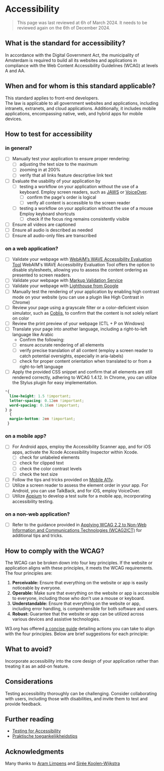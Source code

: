 # Accessibility
> This page was last reviewed at 6h of March 2024. It needs to be reviewed again on the 6th of December 2024.
## What is the standard for accessibility?
In accordance with the Digital Government Act, the municipality of Amsterdam is required to build all its websites and applications in compliance with the Web Content Accessibility Guidelines (WCAG) at levels A and AA.

## When and for whom is this standard applicable?
This standard applies to front-end developers.\
The law is applicable to all government websites and applications, including intranets, extranets, and cloud applications. Additionally, it includes mobile applications, encompassing native, web, and hybrid apps for mobile devices.

## How to test for accessibility
### in general?
- [ ] Manually test your application to ensure proper rendering:
    - [ ] adjusting the text size to the maximum
    - [ ] zooming in at 200%
    - [ ] verify that all links feature descriptive link text
- [ ] Evaluate the usability of your application by
  - [ ] testing a workflow on your application without the use of a keyboard. Employ screen readers, such as [JAWS](https://accessibility.psu.edu/screenreaders/jawscommands/) or [VoiceOver](https://support.apple.com/guide/voiceover-guide/welcome/web).
    - [ ] confirm the page's order is logical
    - [ ] verify all content is accessible to the screen reader
  - [ ] testing a workflow on your application without the use of a mouse  Employ keyboard shortcuts
    - [ ] check if the focus ring remains consistently visible
- [ ] Ensure all videos are captioned
- [ ] Ensure all audio is described as needed
- [ ] Ensure all audio-only files are transcribed

### on a web application?
- [ ] Validate your webpage with [WebAIM’s WAVE Accessibility Evaluation Tool](https://wave.webaim.org/standalone) WebAIM's WAVE Accessibility Evaluation Tool offers the option to disable stylesheets, allowing you to assess the content ordering as presented to screen readers.
- [ ] Validate your webpage with [Markup Validation Service](https://validator.w3.org/)
- [ ] Validate your webpage with [Lighthouse from Google](https://developer.chrome.com/docs/lighthouse/overview)
- [ ] Manually test the rendering of your application by enabling high contrast mode on your website (you can use a plugin like High Contrast in Chrome)
- [ ] Review your page using a grayscale filter or a color-deficient vision simulator, such as [Coblis](https://www.color-blindness.com/coblis-color-blindness-simulator/), to confirm that the content is not solely reliant on color
- [ ] Review the print preview of your webpage (CTL + P on Windows)
- [ ] Translate your page into another language, including a right-to-left language like Arabic
  - Confirm the following:
  - [ ] ensure accurate rendering of all elements
  - [ ] verify precise translation of all content (employ a screen reader to catch potential oversights, especially in aria-labels)
  - [ ] check for proper content orientation when translated to or from a right-to-left language
-[ ] Apply the provided CSS snippet and confirm that all elements are still rendered correctly, adhering to WCAG 1.4.12. In Chrome, you can utilize the Stylus plugin for easy implementation.
```css
*{
  line-height: 1.5 !important;
  letter-spacing: 0.12em !important;
  word-spacing: 0.16em !important;
} p
  {
  margin-bottom: 2em !important;
 }
```
### on a mobile app?
- [ ] For Android apps, employ the Accessibility Scanner app, and for iOS apps, activate the Xcode Accessibility Inspector within Xcode.
  - [ ] check for unlabeled elements
  - [ ] check for clipped text
  - [ ] check the color contrast levels
  - [ ] check the text size
- [ ] Follow the tips and tricks provided on [Mobile A11y](https://mobilea11y.com/).
- [ ] Utilize a screen reader to assess the element order in your app. For Android, you can use TalkBack, and for iOS, employ VoiceOver.
- [ ] Utilize [Appium](http://appium.io/docs/en/latest/) to develop a test suite for a mobile app, incorporating accessibility testing.

### on a non-web application?
- [ ] Refer to the guidance provided in [Applying WCAG 2.2 to Non-Web Information and Communications Technologies (WCAG2ICT)](https://www.w3.org/TR/wcag2ict-22/#introduction) for additional tips and tricks.

## How to comply with the WCAG?
The WCAG can be broken down into four key principles. If the website or application aligns with these principles, it meets the WCAG requirements. The four principles are:

1. **Perceivable:** Ensure that everything on the website or app is easily noticeable by everyone.
2. **Operable:** Make sure that everything on the website or app is accessible to everyone, including those who don't use a mouse or keyboard.
3. **Understandable:** Ensure that everything on the website or app, including error handling, is comprehensible for both software and users.
4. **Robust:** Guarantee that the website or app can be utilized across various devices and assistive technologies.

W3.org has offered [a concise guide](https://www.w3.org/WAI/WCAG22/quickref/?versions=2.0) detailing actions you can take to align with the four principles. Below are brief suggestions for each principle:

## What to avoid?
Incorporate accessibility into the core design of your application rather than treating it as an add-on feature.

## Considerations
Testing accessibility thoroughly can be challenging. Consider collaborating with users, including those with disabilities, and invite them to test and provide feedback.

## Further reading
- [Testing for Accessibility](https://accessibility.psu.edu/testing/protocol/)
- [Praktische toegankelijkheidstips](https://www.digitoegankelijk.nl/aan-de-slag/tips)

## Acknowledgments
Many thanks to [Aram Limpens](https://github.com/alimpens) and [Sirée Koolen-Wijkstra](https://github.com/SireeKoolenWijkstra)
